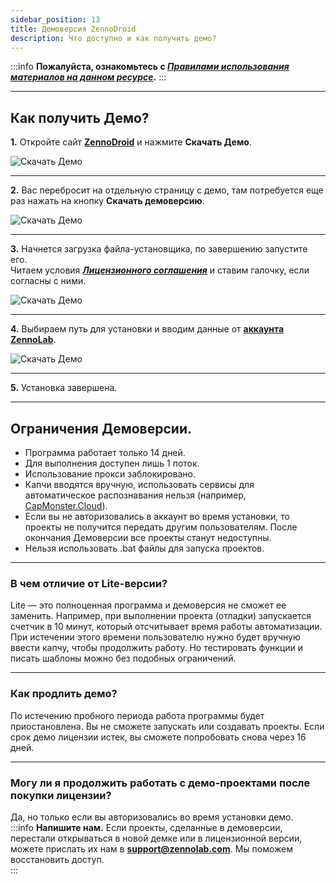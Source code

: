 ```yaml
---
sidebar_position: 13
title: Демоверсия ZennoDroid
description: Что доступно и как получить демо?
---
```

:::info **Пожалуйста, ознакомьтесь с [*Правилами использования материалов на данном ресурсе*](../Disclaimer).**
:::
_______________________________________________
## Как получить Демо?  
**1.** Откройте сайт [**ZennoDroid**](https://zennolab.com/ru/products/zennodroid/) и нажмите **Скачать Демо**.  

![Скачать Демо](./assets/ZD_Demo/ZD_Demo_pic1.png)    
_______________________________________________
**2.** Вас перебросит на отдельную страницу с демо, там потребуется еще раз нажать на кнопку **Скачать демоверсию**.  

![Скачать Демо](./assets/ZD_Demo/ZD_Demo_pic2.png) 
_______________________________________________
**3.** Начнется загрузка файла-установщика, по завершению запустите его.  
Читаем условия [***Лицензионного соглашения***](https://zennolab.com/ru/terms-of-service/) и ставим галочку, если согласны с ними.  

![Скачать Демо](./assets/ZD_Demo/ZD_Demo_pic3.png) 
_______________________________________________
**4.** Выбираем путь для установки и вводим данные от [**аккаунта ZennoLab**](https://account.zennolab.com/personal-area-main).  

![Скачать Демо](./assets/ZD_Demo/ZD_Demo_pic4.png) 
_______________________________________________
**5.** Установка завершена.  
_______________________________________________  
## Ограничения Демоверсии.  
- Программа работает только 14 дней.  
- Для выполнения доступен лишь 1 поток.  
- Использование прокси заблокировано.  
- Капчи вводятся вручную, использовать сервисы для автоматическое распознавания нельзя (например, [CapMonster.Cloud](https://capmonster.cloud/ru/)).  
- Если вы не авторизовались в аккаунт во время установки, то проекты не получится передать другим пользователям. После окончания Демоверсии все проекты станут недоступны.  
- Нельзя использовать .bat файлы для запуска проектов.  
_______________________________________________
### В чем отличие от Lite-версии?  
Lite — это полноценная программа и демоверсия не сможет ее заменить. Например, при выполнении проекта (отладки) запускается счетчик в 10 минут, который отсчитывает время работы автоматизации. При истечении этого времени пользователю нужно будет вручную ввести капчу, чтобы продолжить работу. Но тестировать функции и писать шаблоны можно без подобных ограничений.  
_______________________________________________
### Как продлить демо?  
По истечению пробного периода работа программы будет приостановлена. Вы не сможете запускать или создавать проекты. Если срок демо лицензии истек, вы сможете попробовать снова через 16 дней.  
_______________________________________________
### Могу ли я продолжить работать с демо-проектами после покупки лицензии?  
Да, но только если вы авторизовались во время установки демо.  
:::info **Напишите нам.**
Если проекты, сделанные в демоверсии, перестали открываться в новой демке или в лицензионной версии, можете прислать их нам в **support@zennolab.com**. Мы поможем восстановить доступ.  
:::

